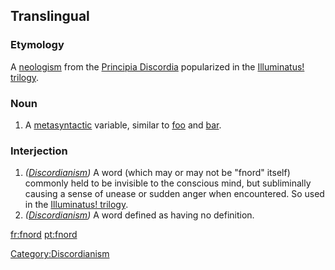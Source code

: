 ==Translingual==
{{wikipedia}}
===Etymology===
A [[w:Neologism|neologism]] from the [[w:Principia Discordia|Principia Discordia]] popularized in the [[w:Illuminatus trilogy|Illuminatus! trilogy]].

===Noun===
{{en-noun}}

# A [[metasyntactic]] variable, similar to [[foo]] and [[bar]].

===Interjection===
{{en-intj}}

# ''([[w:Discordianism|Discordianism]])'' A word (which may or may not be "fnord" itself) commonly held to be invisible to the conscious mind, but subliminally causing a sense of unease or sudden anger when encountered. So used in the [[w:Illuminatus trilogy|Illuminatus! trilogy]].
# ''([[w:Discordianism|Discordianism]])'' A word defined as having no definition.

[[Category:Discordianism]]

[[fr:fnord]]
[[pt:fnord]]